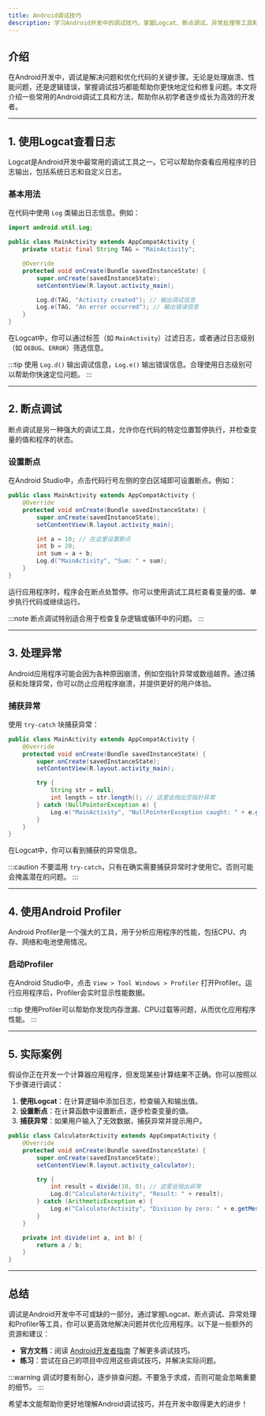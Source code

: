 ```yaml
---
title: Android调试技巧
description: 学习Android开发中的调试技巧，掌握Logcat、断点调试、异常处理等工具和方法，提升开发效率。
---
```


## 介绍

在Android开发中，调试是解决问题和优化代码的关键步骤。无论是处理崩溃、性能问题，还是逻辑错误，掌握调试技巧都能帮助你更快地定位和修复问题。本文将介绍一些常用的Android调试工具和方法，帮助你从初学者逐步成长为高效的开发者。

---

## 1. 使用Logcat查看日志

Logcat是Android开发中最常用的调试工具之一。它可以帮助你查看应用程序的日志输出，包括系统日志和自定义日志。

### 基本用法

在代码中使用 `Log` 类输出日志信息。例如：

```java
import android.util.Log;

public class MainActivity extends AppCompatActivity {
    private static final String TAG = "MainActivity";

    @Override
    protected void onCreate(Bundle savedInstanceState) {
        super.onCreate(savedInstanceState);
        setContentView(R.layout.activity_main);

        Log.d(TAG, "Activity created"); // 输出调试信息
        Log.e(TAG, "An error occurred"); // 输出错误信息
    }
}
```

在Logcat中，你可以通过标签（如 `MainActivity`）过滤日志，或者通过日志级别（如 `DEBUG`、`ERROR`）筛选信息。

:::tip
使用 `Log.d()` 输出调试信息，`Log.e()` 输出错误信息。合理使用日志级别可以帮助你快速定位问题。
:::

---

## 2. 断点调试

断点调试是另一种强大的调试工具，允许你在代码的特定位置暂停执行，并检查变量的值和程序的状态。

### 设置断点

在Android Studio中，点击代码行号左侧的空白区域即可设置断点。例如：

```java
public class MainActivity extends AppCompatActivity {
    @Override
    protected void onCreate(Bundle savedInstanceState) {
        super.onCreate(savedInstanceState);
        setContentView(R.layout.activity_main);

        int a = 10; // 在这里设置断点
        int b = 20;
        int sum = a + b;
        Log.d("MainActivity", "Sum: " + sum);
    }
}
```

运行应用程序时，程序会在断点处暂停。你可以使用调试工具栏查看变量的值、单步执行代码或继续运行。

:::note
断点调试特别适合用于检查复杂逻辑或循环中的问题。
:::

---

## 3. 处理异常

Android应用程序可能会因为各种原因崩溃，例如空指针异常或数组越界。通过捕获和处理异常，你可以防止应用程序崩溃，并提供更好的用户体验。

### 捕获异常

使用 `try-catch` 块捕获异常：

```java
public class MainActivity extends AppCompatActivity {
    @Override
    protected void onCreate(Bundle savedInstanceState) {
        super.onCreate(savedInstanceState);
        setContentView(R.layout.activity_main);

        try {
            String str = null;
            int length = str.length(); // 这里会抛出空指针异常
        } catch (NullPointerException e) {
            Log.e("MainActivity", "NullPointerException caught: " + e.getMessage());
        }
    }
}
```

在Logcat中，你可以看到捕获的异常信息。

:::caution
不要滥用 `try-catch`，只有在确实需要捕获异常时才使用它。否则可能会掩盖潜在的问题。
:::

---

## 4. 使用Android Profiler

Android Profiler是一个强大的工具，用于分析应用程序的性能，包括CPU、内存、网络和电池使用情况。

### 启动Profiler

在Android Studio中，点击 `View > Tool Windows > Profiler` 打开Profiler。运行应用程序后，Profiler会实时显示性能数据。

:::tip
使用Profiler可以帮助你发现内存泄漏、CPU过载等问题，从而优化应用程序性能。
:::

---

## 5. 实际案例

假设你正在开发一个计算器应用程序，但发现某些计算结果不正确。你可以按照以下步骤进行调试：

1. **使用Logcat**：在计算逻辑中添加日志，检查输入和输出值。
2. **设置断点**：在计算函数中设置断点，逐步检查变量的值。
3. **捕获异常**：如果用户输入了无效数据，捕获异常并提示用户。

```java
public class CalculatorActivity extends AppCompatActivity {
    @Override
    protected void onCreate(Bundle savedInstanceState) {
        super.onCreate(savedInstanceState);
        setContentView(R.layout.activity_calculator);

        try {
            int result = divide(10, 0); // 这里会抛出异常
            Log.d("CalculatorActivity", "Result: " + result);
        } catch (ArithmeticException e) {
            Log.e("CalculatorActivity", "Division by zero: " + e.getMessage());
        }
    }

    private int divide(int a, int b) {
        return a / b;
    }
}
```

---

## 总结

调试是Android开发中不可或缺的一部分。通过掌握Logcat、断点调试、异常处理和Profiler等工具，你可以更高效地解决问题并优化应用程序。以下是一些额外的资源和建议：

- **官方文档**：阅读 [Android开发者指南](https://developer.android.com/guide) 了解更多调试技巧。
- **练习**：尝试在自己的项目中应用这些调试技巧，并解决实际问题。

:::warning
调试时要有耐心，逐步排查问题。不要急于求成，否则可能会忽略重要的细节。
:::

希望本文能帮助你更好地理解Android调试技巧，并在开发中取得更大的进步！